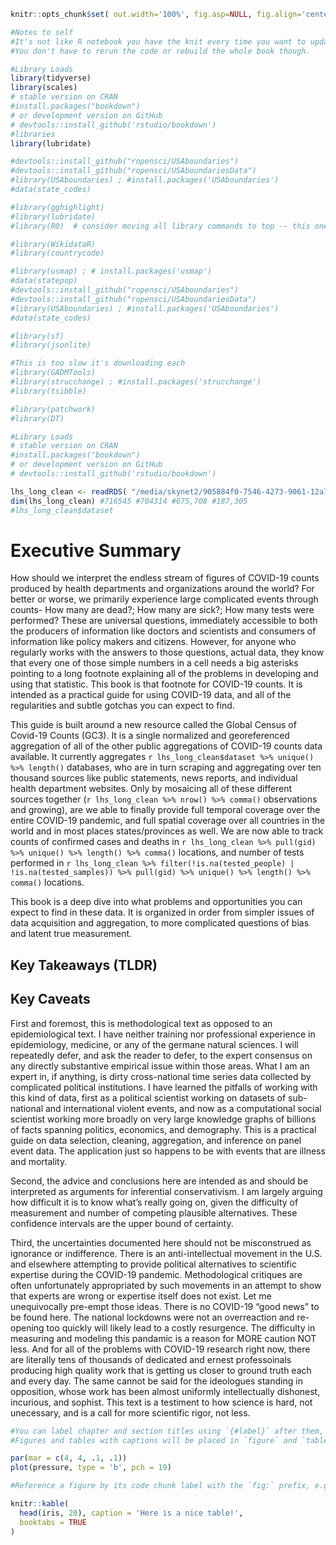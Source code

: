
```r
knitr::opts_chunk$set( out.width='100%', fig.asp=NULL, fig.align='center', echo=F, warning=FALSE,message=FALSE,error=FALSE, results='hide', cache=T  ) 

#Notes to self
#It's not like R notebook you have the knit every time you want to update html, you can't just save
#You don't have to rerun the code or rebuild the whole book though.

```


```r
#Library Loads
library(tidyverse)
library(scales) 
# stable version on CRAN
#install.packages("bookdown")
# or development version on GitHub
# devtools::install_github('rstudio/bookdown')
#libraries
library(lubridate)

#devtools::install_github("ropensci/USAboundaries")
#devtools::install_github("ropensci/USAboundariesData")
#library(USAboundaries) ; #install.packages('USAboundaries')
#data(state_codes)

#library(gghighlight)
#library(lubridate)
#library(R0)  # consider moving all library commands to top -- this one was in a loop below

#library(WikidataR)
#library(countrycode)

#library(usmap) ; # install.packages('usmap')
#data(statepop)
#devtools::install_github("ropensci/USAboundaries")
#devtools::install_github("ropensci/USAboundariesData")
#library(USAboundaries) ; #install.packages('USAboundaries')
#data(state_codes)

#library(sf)
#library(jsonlite)

#This is too slow it's downloading each
#library(GADMTools)
#library(strucchange) ; #install.packages('strucchange')
#library(tsibble)

#library(patchwork)
#library(DT)

#Library Loads
# stable version on CRAN
#install.packages("bookdown")
# or development version on GitHub
# devtools::install_github('rstudio/bookdown')


```

```r

lhs_long_clean <- readRDS( "/media/skynet2/905884f0-7546-4273-9061-12a790830beb/rwd_github_private/NESScovid19/data_temp/lhs_long_cleaned.Rds")
dim(lhs_long_clean) #716545 #704314 #675,708 #187,305
#lhs_long_clean$dataset

```


# Executive Summary {#index}

How should we interpret the endless stream of figures of COVID-19 counts produced by health departments and organizations around the world? For better or worse, we primarily experience large complicated events through counts- How many are dead?; How many are sick?; How many tests were performed? These are universal questions, immediately accessible to both the producers of information like doctors and scientists and consumers of information like policy makers and citizens. However, for anyone who regularly works with the answers to those questions, actual data, they know that every one of those simple numbers in a cell needs a big asterisks pointing to a long footnote explaining all of the problems in developing and using that statistic. This book is that footnote for COVID-19 counts. It is intended as a practical guide for using COVID-19 data, and all of the regularities and subtle gotchas you can expect to find.

This guide is built around a new resource called the Global Census of Covid-19 Counts (GC3). It is a single normalized and georeferenced aggregation of all of the other public aggregations of COVID-19 counts data available. It currently aggregates `r lhs_long_clean$dataset %>% unique() %>% length()` databases, who are in turn scraping and aggregating over ten thousand sources like public statements, news reports, and individual health department websites. <!-- Using an existing system we have in development, the Named Entities for Social Science knowledge graph, we were able to convert all of the disparate natural language geographic names to a single uniform key index, which can be taken directly to other standard databases of demographic and medical information. --> Only by mosaicing all of these different sources together (`r lhs_long_clean %>% nrow() %>% comma()` observations and growing), are we able to finally provide full temporal coverage over the entire COVID-19 pandemic, and full spatial coverage over all countries in the world and in most places states/provinces as well. We are now able to track counts of confirmed cases and deaths in `r lhs_long_clean %>% pull(gid) %>% unique() %>% length() %>% comma()` locations, and number of tests performed in `r lhs_long_clean %>% filter(!is.na(tested_people) | !is.na(tested_samples)) %>% pull(gid) %>% unique() %>% length() %>% comma()` locations.

This book is a deep dive into what problems and opportunities you can expect to find in these data. It is organized in order from simpler issues of data acquisition and aggregation, to more complicated questions of bias and latent true measurement.

## Key Takeaways (TLDR)


## Key Caveats

First and foremost, this is methodological text as opposed to an epidemiological text. I have neither training nor professional experience in epidemiology, medicine, or any of the germane natural sciences. I will repeatedly defer, and ask the reader to defer, to the expert consensus on any directly substantive empirical issue within those areas. What I am an expert in, if anything, is dirty cross-national time series data collected by complicated political institutions. I have learned the pitfalls of working with this kind of data, first as a political scientist working on datasets of sub-national and international violent events, and now as a computational social scientist working more broadly on very large knowledge graphs of billions of facts spanning politics, economics, and demography. This is a practical guide on data selection, cleaning, aggregation, and inference on panel event data. The application just so happens to be with events that are illness and mortality.

Second, the advice and conclusions here are intended as and should be interpreted as arguments for inferential conservativism. I am largely arguing how difficult it is to know what's really going on, given the difficulty of measurement and number of competing plausible alternatives. These confidence intervals are the upper bound of certainty.

Third, the uncertainties documented here should not be misconstrued as ignorance or indifference. There is an anti-intellectual movement in the U.S. and elsewhere attempting to provide political alternatives to scientific expertise during the COVID-19 pandemic. Methodological critiques are often unfortunately appropriated by such movements in an attempt to show that experts are wrong or expertise itself does not exist. Let me unequivocally pre-empt those ideas. There is no COVID-19 "good news" to be found here. The national lockdowns were not an overreaction and re-opening too quickly will likely lead to a costly resurgence. The difficulty in measuring and modeling this pandamic is a reason for MORE caution NOT less. And for all of the problems with COVID-19 research right now, there are literally tens of thousands of dedicated and ernest professoinals producing high quality work that is getting us closer to ground truth each and every day. The same cannot be said for the ideologues standing in opposition, whose work has been almost uniformly intellectually dishonest, incurious, and sophist. This text is a testiment to how science is hard, not unecessary, and is a call for more scientific rigor, not less.



```r

#You can label chapter and section titles using `{#label}` after them, e.g., we can reference Chapter \@ref(intro). If you do not manually label them, there will be automatic labels anyway, e.g., Chapter \@ref(methods).
#Figures and tables with captions will be placed in `figure` and `table` environments, respectively.

par(mar = c(4, 4, .1, .1))
plot(pressure, type = 'b', pch = 19)
```


```r
#Reference a figure by its code chunk label with the `fig:` prefix, e.g., see Figure \@ref(fig:nice-fig). Similarly, you can reference tables generated from `knitr::kable()`, e.g., see Table \@ref(tab:nice-tab).

knitr::kable(
  head(iris, 20), caption = 'Here is a nice table!',
  booktabs = TRUE
)
```
